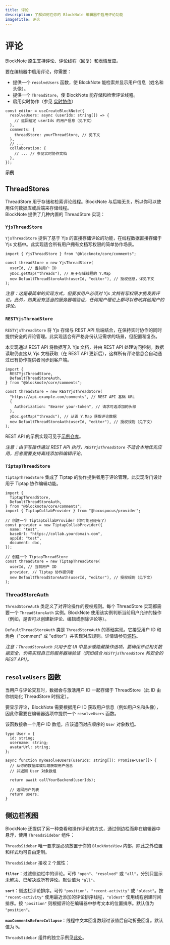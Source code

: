 ```yaml
---
title: 评论
description: 了解如何在你的 BlockNote 编辑器中启用评论功能
imageTitle: 评论
---
```



# 评论

BlockNote 原生支持评论、评论线程（回复）和表情反应。

要在编辑器中启用评论，你需要：

- 提供一个 `resolveUsers` 函数，使 BlockNote 能检索并显示用户信息（姓名和头像）。
- 提供一个 `ThreadStore`，使 BlockNote 能存储和检索评论线程。
- 启用实时协作（参见 [实时协作](/docs/collaboration/real-time-collaboration)）

```tsx
const editor = useCreateBlockNote({
  resolveUsers: async (userIds: string[]) => {
    // 返回给定 userIds 的用户信息（见下文）
  },
  comments: {
    threadStore: yourThreadStore, // 见下文
  },
  // ...
  collaboration: {
    // ... // 参见实时协作文档
  },
});
```

**示例**

<Example name="collaboration/comments"/>

## ThreadStores

ThreadStore 用于存储和检索评论线程。BlockNote 与后端无关，所以你可以使用任何数据库或后端来存储线程。  
BlockNote 提供了几种内置的 ThreadStore 实现：

### `YjsThreadStore`

`YjsThreadStore` 提供了基于 Yjs 的直接存储评论的功能，在线程数据直接存储于 Yjs 文档中。此实现适合所有用户拥有文档写权限的简单协作场景。

```tsx
import { YjsThreadStore } from "@blocknote/core/comments";

const threadStore = new YjsThreadStore(
  userId, // 当前用户 ID
  yDoc.getMap("threads"), // 用于存储线程的 Y.Map
  new DefaultThreadStoreAuth(userId, "editor"), // 授权信息，详见下文
);
```

_注意：这是最简单的实现方式，但要求用户必须对 Yjs 文档有写权限才能发表评论。此外，如果没有适当的服务器端验证，任何用户理论上都可以修改其他用户的评论。_

### `RESTYjsThreadStore`

`RESTYjsThreadStore` 将 Yjs 存储与 REST API 后端结合，在保持实时协作的同时提供安全的评论管理。此实现适合有严格身份认证需求的场景，但配置稍复杂。

本实现通过 REST API 将数据写入 Yjs 文档，并由 REST API 处理访问控制。数据读取仍直接从 Yjs 文档获取（在 REST API 更新后），这样所有评论信息会自动通过已有协作提供者同步到客户端。

```tsx
import {
  RESTYjsThreadStore,
  DefaultThreadStoreAuth,
} from "@blocknote/core/comments";

const threadStore = new RESTYjsThreadStore(
  "https://api.example.com/comments", // REST API 基础 URL
  {
    Authorization: "Bearer your-token", // 请求可选添加的头部
  },
  yDoc.getMap("threads"), // 从该 Y.Map 获取评论数据
  new DefaultThreadStoreAuth(userId, "editor"), // 授权规则（见下文）
);
```

REST API 的示例实现可见于[示例仓库](https://github.com/TypeCellOS/BlockNote-demo-nextjs-hocuspocus)。

_注意：由于写操作通过 REST API 执行，`RESTYjsThreadStore` 不适合本地优先应用，后者需要支持离线添加和编辑评论。_

### `TiptapThreadStore`

`TiptapThreadStore` 集成了 Tiptap 的协作提供者用于评论管理。此实现专门设计用于 Tiptap 协作编辑功能。

```tsx
import {
  TiptapThreadStore,
  DefaultThreadStoreAuth,
} from "@blocknote/core/comments";
import { TiptapCollabProvider } from "@hocuspocus/provider";

// 创建一个 TiptapCollabProvider（你可能已经有了）
const provider = new TiptapCollabProvider({
  name: "test",
  baseUrl: "https://collab.yourdomain.com",
  appId: "test",
  document: doc,
});

// 创建一个 TiptapThreadStore
const threadStore = new TiptapThreadStore(
  userId, // 当前用户 ID
  provider, // Tiptap 协作提供者
  new DefaultThreadStoreAuth(userId, "editor"), // 授权规则（见下文）
);
```

### ThreadStoreAuth

`ThreadStoreAuth` 类定义了对评论操作的授权规则。每个 ThreadStore 实现都需要一个 `ThreadStoreAuth` 实例。BlockNote 使用该实例判断当前用户允许的操作（例如，是否可以创建新评论、编辑或删除评论等）。

`DefaultThreadStoreAuth` 类是 `ThreadStoreAuth` 的基础实现。它接受用户 ID 和角色（"comment" 或 "editor"）并实现对应规则。详情请参见[源码](https://github.com/TypeCellOS/BlockNote/blob/main/packages/core/src/comments/threadstore/DefaultThreadStoreAuth.ts)。

_注意：`ThreadStoreAuth` 只用于在 UI 中显示或隐藏操作选项。要确保评论相关数据安全，仍需实现自己的服务器端验证（例如结合 `RESTYjsThreadStore` 和安全的 REST API）。_

## `resolveUsers` 函数

当用户与评论交互时，数据会与激活用户 ID 一起存储于 ThreadStore（此 ID 由你初始化 ThreadStore 时指定）。

要显示评论，BlockNote 需要根据用户 ID 获取用户信息（例如用户名和头像），因此你需要在编辑器选项中提供一个 `resolveUsers` 函数。

该函数接收一个用户 ID 数组，应该返回对应顺序的 `User` 对象数组。

```tsx
type User = {
  id: string;
  username: string;
  avatarUrl: string;
};

async function myResolveUsers(userIds: string[]): Promise<User[]> {
  // 从你的数据库或后端获取用户信息
  // 并返回 User 对象数组

  return await callYourBackend(userIds);

  // 返回用户列表
  return users;
}
```

## 侧边栏视图

BlockNote 还提供了另一种查看和操作评论的方式，通过侧边栏而非在编辑器中悬浮，使用 `ThreadsSidebar` 组件：

<Example name="collaboration/comments-with-sidebar"/>

`ThreadsSidebar` 唯一要求是必须放置于你的 `BlockNoteView` 内部，除此之外位置和样式均可自由定制。

`ThreadsSidebar` 接收 2 个属性：

**`filter`**：过滤侧边栏中的评论。可传 `"open"`、`"resolved"` 或 `"all"`，分别只显示未解决、已解决或所有评论。默认值为 `"all"`。

**`sort`**：侧边栏评论排序。可传 `"position"`、`"recent-activity"` 或 `"oldest"`。按 `"recent-activity"` 使用最近添加的评论排序线程，`"oldest"` 使用线程创建时间排序。按 `"position"` 则根据评论在编辑器中参考文本的位置排序。默认值为 `"position"`。

**`maxCommentsBeforeCollapse`**：线程中文本回复数超过该值后自动折叠回复。默认值为 5。

`ThreadsSidebar` 组件的独立示例见[此处](https://playground.blocknotejs.org/collaboration/comments-with-sidebar?hideMenu=true)。